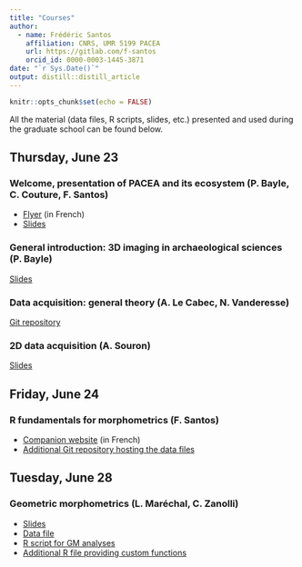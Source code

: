 ```yaml
---
title: "Courses"
author:
  - name: Frédéric Santos
    affiliation: CNRS, UMR 5199 PACEA
    url: https://gitlab.com/f-santos
    orcid_id: 0000-0003-1445-3871
date: "`r Sys.Date()`"
output: distill::distill_article
---
```


```r
knitr::opts_chunk$set(echo = FALSE)
```

All the material (data files, R scripts, slides, etc.) presented and used during the graduate school can be found below.

## Thursday, June 23
### Welcome, presentation of PACEA and its ecosystem (P. Bayle, C. Couture, F. Santos)
- [Flyer](https://gradschoolmorphoub.github.io/website-gs-imaging-morpho/resources/flyer_gm.pdf) (in French)
- [Slides](https://gradschoolmorphoub.github.io/website-gs-imaging-morpho/resources/Day1_ChC_PB_FS_Intro.pdf)

### General introduction: 3D imaging in archaeological sciences (P. Bayle)
[Slides](https://gradschoolmorphoub.github.io/website-gs-imaging-morpho/resources/Bayle_UBGS_June_2022_Intro.pdf)

### Data acquisition: general theory (A. Le Cabec, N. Vanderesse)
[Git repository](https://gitub.u-bordeaux.fr/nvanderesse/grad-school-3d-imaging-microtomo-data-acquisition)

### 2D data acquisition (A. Souron)
[Slides](https://gradschoolmorphoub.github.io/website-gs-imaging-morpho/resources/SOURON_GM.pdf)

## Friday, June 24
### R fundamentals for morphometrics (F. Santos)
- [Companion website](https://f-santos.gitlab.io/r-pour-la-morphometrie/index.html) (in French)
- [Additional Git repository hosting the data files](https://gitub.u-bordeaux.fr/fsantos/data-morpho)

## Tuesday, June 28
### Geometric morphometrics (L. Maréchal, C. Zanolli)
- [Slides](https://gradschoolmorphoub.github.io/website-gs-imaging-morpho/resources/cours_j4.pptx)
- [Data file](https://gradschoolmorphoub.github.io/website-gs-imaging-morpho/resources/Semilandmarks.csv)
- [R script for GM analyses](https://gradschoolmorphoub.github.io/website-gs-imaging-morpho/resources/GM_analyses.R)
- [Additional R file providing custom functions](https://gradschoolmorphoub.github.io/website-gs-imaging-morpho/resources/functions.R)